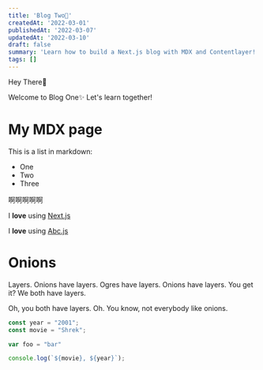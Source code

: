 ```yaml
---
title: 'Blog Two🚀'
createdAt: '2022-03-01'
publishedAt: '2022-03-07'
updatedAt: '2022-03-10'
draft: false
summary: 'Learn how to build a Next.js blog with MDX and Contentlayer!'
tags: []
---
```


Hey There👋

Welcome to Blog One✨ Let's learn together!

# My MDX page

This is a list in markdown:

- One
- Two
- Three

啊啊啊啊啊

I **love** using [Next.js](https://nextjs.org/)

I **love** using [Abc.js](#abc)

# Onions

Layers. Onions have layers. Ogres have layers. Onions have layers. You get it? We both have layers.

Oh, you both have layers. Oh. You know, not everybody like onions.

```js {2}
const year = "2001";
const movie = "Shrek";

var foo = "bar"

console.log(`${movie}, ${year}`);
```